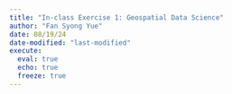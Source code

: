 ```yaml
---
title: "In-class Exercise 1: Geospatial Data Science"
author: "Fan Syong Yue"
date: 08/19/24
date-modified: "last-modified"
execute:
  eval: true
  echo: true
  freeze: true
---
```


